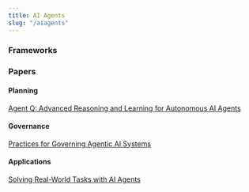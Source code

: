 ```yaml
---
title: AI Agents
slug: "/aiagents"
---
```



### Frameworks


### Papers

#### Planning
[Agent Q: Advanced Reasoning and Learning for Autonomous AI Agents](https://arxiv.org/pdf/2408.07199)

#### Governance
[Practices for Governing Agentic AI Systems](https://cdn.openai.com/papers/practices-for-governing-agentic-ai-systems.pdf)

#### Applications
[Solving Real-World Tasks with AI Agents](https://kilthub.cmu.edu/articles/thesis/Solving_Real-World_Tasks_with_AI_Agents/26798437?file=48699703)



